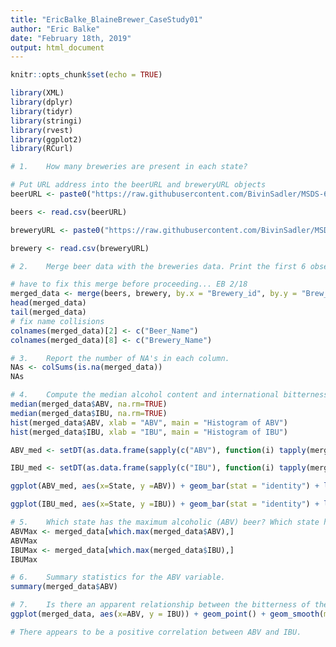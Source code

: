 ```yaml
---
title: "EricBalke_BlaineBrewer_CaseStudy01"
author: "Eric Balke"
date: "February 18th, 2019"
output: html_document
---
```

  
  ```r
knitr::opts_chunk$set(echo = TRUE)
```

```r
library(XML)
library(dplyr)
library(tidyr)
library(stringi)
library(rvest)
library(ggplot2)
library(RCurl)

# 1.	How many breweries are present in each state?

# Put URL address into the beerURL and breweryURL objects
beerURL <- paste0("https://raw.githubusercontent.com/BivinSadler/MSDS-6306-Doing-Data-Science/master/Unit%207/Beers.csv")

beers <- read.csv(beerURL)

breweryURL <- paste0("https://raw.githubusercontent.com/BivinSadler/MSDS-6306-Doing-Data-Science/master/Unit%207/Breweries.csv")

brewery <- read.csv(breweryURL)

# 2.	Merge beer data with the breweries data. Print the first 6 observations and the last six observations to check the merged file.

# have to fix this merge before proceeding... EB 2/18
merged_data <- merge(beers, brewery, by.x = "Brewery_id", by.y = "Brew_ID")
head(merged_data)
tail(merged_data)
# fix name collisions
colnames(merged_data)[2] <- c("Beer_Name")
colnames(merged_data)[8] <- c("Brewery_Name")

# 3.	Report the number of NA's in each column.
NAs <- colSums(is.na(merged_data))
NAs

# 4.	Compute the median alcohol content and international bitterness unit for each state. Plot a bar chart to compare.
median(merged_data$ABV, na.rm=TRUE)
median(merged_data$IBU, na.rm=TRUE)
hist(merged_data$ABV, xlab = "ABV", main = "Histogram of ABV")
hist(merged_data$IBU, xlab = "IBU", main = "Histogram of IBU")

ABV_med <- setDT(as.data.frame(sapply(c("ABV"), function(i) tapply(merged_data[[i]], merged_data$State, median, na.rm=TRUE))), keep.rownames = "State")[]

IBU_med <- setDT(as.data.frame(sapply(c("IBU"), function(i) tapply(merged_data[[i]], merged_data$State, median, na.rm=TRUE))), keep.rownames = "State")[]

ggplot(ABV_med, aes(x=State, y =ABV)) + geom_bar(stat = "identity") + labs(x="State",y="ABV") + ggtitle("Median ABV by State") + theme(plot.title = element_text(hjust = 0.5)) + theme(axis.text=element_text(size=5))

ggplot(IBU_med, aes(x=State, y =IBU)) + geom_bar(stat = "identity") + labs(x="State",y="IBU") + ggtitle("Median IBU by State") + theme(plot.title = element_text(hjust = 0.5)) + theme(axis.text=element_text(size=5))

# 5.	Which state has the maximum alcoholic (ABV) beer? Which state has the most bitter (IBU) beer?
ABVMax <- merged_data[which.max(merged_data$ABV),]
ABVMax
IBUMax <- merged_data[which.max(merged_data$IBU),]
IBUMax

# 6.	Summary statistics for the ABV variable.
summary(merged_data$ABV)

# 7.	Is there an apparent relationship between the bitterness of the beer and its alcoholic content? Draw a scatter plot.
ggplot(merged_data, aes(x=ABV, y = IBU)) + geom_point() + geom_smooth(method="lm", se=TRUE, fullrange=FALSE, level=0.95, linetype="dashed", color="darkred", fill="blue")

# There appears to be a positive correlation between ABV and IBU.

```


